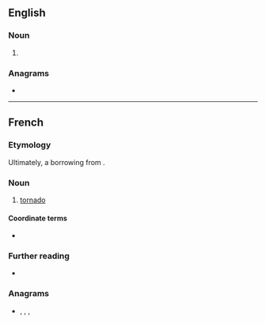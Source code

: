 ==English==

===Noun===
{{en-noun}}

# {{obsolete form of|tornado|lang=en}}

===Anagrams===
* {{anagrams|en|neotard|ornated}}

----

==French==

===Etymology===
Ultimately, a borrowing from {{bor|fr|es|tornado}}.

===Noun===
{{fr-noun|f}}

# [[tornado]]

====Coordinate terms====
* {{l|fr|microrafale}}

===Further reading===
* {{R:TLFi}}

===Anagrams===
* {{l|fr|adorent}}, {{l|fr|détrôna}}, {{l|fr|érodant}}, {{l|fr|tadorne}}